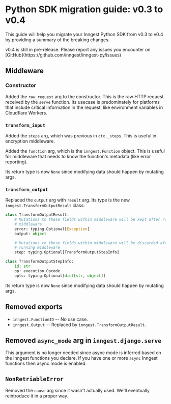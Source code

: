# Python SDK migration guide: v0.3 to v0.4

This guide will help you migrate your Inngest Python SDK from v0.3 to v0.4 by providing a summary of the breaking changes.

<Callout variant="info">
  v0.4 is still in pre-release. Please report any issues you encounter on [GitHub](https://github.com/inngest/inngest-py/issues)
</Callout>

## Middleware

### Constructor

Added the `raw_request` arg to the constructor. This is the raw HTTP request received by the `serve` function. Its usecase is predominately for platforms that include critical information in the request, like environment variables in Cloudflare Workers.

### `transform_input`

Added the `steps` arg, which was previous in `ctx._steps`. This is useful in encryption middleware.

Added the `function` arg, which is the `inngest.Function` object. This is useful for middleware that needs to know the function's metadata (like error reporting).

Its return type is now `None` since modifying data should happen by mutating args.

### `transform_output`

Replaced the `output` arg with `result` arg. Its type is the new `inngest.TransformOutputResult` class:
```py
class TransformOutputResult:
    # Mutations to these fields within middleware will be kept after running
    # middleware
    error: typing.Optional[Exception]
    output: object

    # Mutations to these fields within middleware will be discarded after
    # running middleware
    step: typing.Optional[TransformOutputStepInfo]

class TransformOutputStepInfo:
    id: str
    op: execution.Opcode
    opts: typing.Optional[dict[str, object]]
```

Its return type is now `None` since modifying data should happen by mutating args.

## Removed exports

- `inngest.FunctionID` -- No use case.
- `inngest.Output` -- Replaced by `inngest.TransformOutputResult`.

## Removed `async_mode` arg in `inngest.django.serve`

This argument is no longer needed since async mode is inferred based on the Inngest functions you declare. If you have one or more `async` Inngest functions then async mode is enabled.

## `NonRetriableError`

Removed the `cause` arg since it wasn't actually used. We'll eventually reintroduce it in a proper way.
